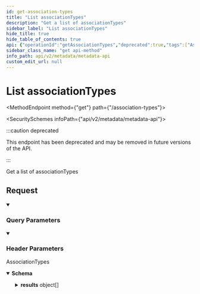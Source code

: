 ```yaml
---
id: get-association-types
title: "List associationTypes"
description: "Get a list of associationTypes"
sidebar_label: "List associationTypes"
hide_title: true
hide_table_of_contents: true
api: {"operationId":"getAssociationTypes","deprecated":true,"tags":["AssociationTypes"],"security":[{"x-api-key":[]}],"description":"Get a list of associationTypes","parameters":[{"name":"source_entity_id","in":"query","schema":{"type":"string"},"required":true},{"name":"target_entity_id","in":"query","schema":{"type":"string"},"required":true},{"name":"x-customer-id","in":"header","schema":{"type":"string","example":"my-customer-1"},"description":"The customer ID that uniquely identifies the customer in your application","required":true},{"name":"x-provider-name","in":"header","schema":{"type":"string","example":"salesforce"},"description":"The provider name","required":true}],"responses":{"200":{"description":"AssociationTypes","content":{"application/json":{"schema":{"type":"object","properties":{"results":{"type":"array","items":{"type":"object","properties":{"id":{"type":"string"},"source_entity_id":{"type":"string"},"target_entity_id":{"type":"string"},"display_name":{"type":"string"},"cardinality":{"type":"string","enum":["ONE_TO_MANY","UNKNOWN"],"title":"association_type_cardinality_or_unknown"}},"required":["id","source_entity_id","target_entity_id","display_name","cardinality"],"title":"association_type"}}}}}}}},"method":"get","path":"/association-types","servers":[{"url":"https://api.supaglue.io/metadata/v2","description":"Supaglue API"}],"securitySchemes":{"x-api-key":{"type":"apiKey","name":"x-api-key","in":"header","description":"API key to allow developers to access the API"}},"info":{"version":"0.13.1","title":"Metadata API","contact":{"name":"Supaglue","email":"docs@supaglue.com","url":"https://supaglue.com"},"description":"#### Introduction\n\nWelcome to the Metadata API documentation for CRM. You can use this API to operate on metadata across multiple third-party providers.\n\n[![Run in Postman](https://run.pstmn.io/button.svg)](https://www.postman.com/supaglue/workspace/supaglue-public/overview)\n\n#### Base API URL\n```\nhttps://api.supaglue.io/metadata/v2\n```\n"},"postman":{"name":"List associationTypes","description":{"content":"Get a list of associationTypes","type":"text/plain"},"url":{"path":["association-types"],"host":["{{baseUrl}}"],"query":[{"disabled":false,"description":{"content":"(Required) ","type":"text/plain"},"key":"source_entity_id","value":""},{"disabled":false,"description":{"content":"(Required) ","type":"text/plain"},"key":"target_entity_id","value":""}],"variable":[]},"header":[{"disabled":false,"description":{"content":"(Required) The customer ID that uniquely identifies the customer in your application","type":"text/plain"},"key":"x-customer-id","value":""},{"disabled":false,"description":{"content":"(Required) The provider name","type":"text/plain"},"key":"x-provider-name","value":""},{"key":"Accept","value":"application/json"}],"method":"GET","auth":{"type":"apikey","apikey":[{"type":"any","value":"x-api-key","key":"key"},{"type":"any","value":"<API Key>","key":"value"},{"type":"any","value":"header","key":"in"}]}}}
sidebar_class_name: "get api-method"
info_path: api/v2/metadata/metadata-api
custom_edit_url: null
---
```



<h1 className={"openapi__heading"}>List associationTypes</h1>

<MethodEndpoint method={"get"} path={"/association-types"}></MethodEndpoint>

<SecuritySchemes infoPath={"api/v2/metadata/metadata-api"}></SecuritySchemes>

:::caution deprecated

This endpoint has been deprecated and may be removed in future versions of the API.

:::

Get a list of associationTypes

## Request

<details style={{"marginBottom":"1rem"}} className={"openapi-markdown__details"} data-collapsed={false} open={true}><summary style={{}}><h3 className={"openapi-markdown__details-summary-header-params"}>Query Parameters</h3></summary><div><ul><ParamsItem className={"paramsItem"} param={{"name":"source_entity_id","in":"query","schema":{"type":"string"},"required":true}}></ParamsItem><ParamsItem className={"paramsItem"} param={{"name":"target_entity_id","in":"query","schema":{"type":"string"},"required":true}}></ParamsItem></ul></div></details><details style={{"marginBottom":"1rem"}} className={"openapi-markdown__details"} data-collapsed={false} open={true}><summary style={{}}><h3 className={"openapi-markdown__details-summary-header-params"}>Header Parameters</h3></summary><div><ul><ParamsItem className={"paramsItem"} param={{"name":"x-customer-id","in":"header","schema":{"type":"string","example":"my-customer-1"},"description":"The customer ID that uniquely identifies the customer in your application","required":true}}></ParamsItem><ParamsItem className={"paramsItem"} param={{"name":"x-provider-name","in":"header","schema":{"type":"string","example":"salesforce"},"description":"The provider name","required":true}}></ParamsItem></ul></div></details><div><div><ApiTabs><TabItem label={"200"} value={"200"}><div>

AssociationTypes

</div><div><MimeTabs className={"openapi-tabs__mime"} schemaType={"response"}><TabItem label={"application/json"} value={"application/json"}><SchemaTabs className={"openapi-tabs__schema"}><TabItem label={"Schema"} value={"Schema"}><details style={{}} className={"openapi-markdown__details response"} data-collapsed={false} open={true}><summary style={{}} className={"openapi-markdown__details-summary-response"}><strong>Schema</strong></summary><div style={{"textAlign":"left","marginLeft":"1rem"}}></div><ul style={{"marginLeft":"1rem"}}><SchemaItem collapsible={true} className={"schemaItem"}><details style={{}} className={"openapi-markdown__details"}><summary style={{}}><span className={"openapi-schema__container"}><strong className={"openapi-schema__property"}>results</strong><span className={"openapi-schema__name"}> object[]</span></span></summary><div style={{"marginLeft":"1rem"}}><li><div style={{"fontSize":"var(--ifm-code-font-size)","opacity":"0.6","marginLeft":"-.5rem","paddingBottom":".5rem"}}>Array [</div></li><SchemaItem collapsible={false} name={"id"} required={true} schemaName={"string"} qualifierMessage={undefined} schema={{"type":"string"}}></SchemaItem><SchemaItem collapsible={false} name={"source_entity_id"} required={true} schemaName={"string"} qualifierMessage={undefined} schema={{"type":"string"}}></SchemaItem><SchemaItem collapsible={false} name={"target_entity_id"} required={true} schemaName={"string"} qualifierMessage={undefined} schema={{"type":"string"}}></SchemaItem><SchemaItem collapsible={false} name={"display_name"} required={true} schemaName={"string"} qualifierMessage={undefined} schema={{"type":"string"}}></SchemaItem><SchemaItem collapsible={false} name={"cardinality"} required={true} schemaName={"association_type_cardinality_or_unknown"} qualifierMessage={"**Possible values:** [`ONE_TO_MANY`, `UNKNOWN`]"} schema={{"type":"string","enum":["ONE_TO_MANY","UNKNOWN"],"title":"association_type_cardinality_or_unknown"}}></SchemaItem><li><div style={{"fontSize":"var(--ifm-code-font-size)","opacity":"0.6","marginLeft":"-.5rem"}}>]</div></li></div></details></SchemaItem></ul></details></TabItem><TabItem label={"Example (from schema)"} value={"Example (from schema)"}><ResponseSamples responseExample={"{\n  \"results\": [\n    {\n      \"id\": \"string\",\n      \"source_entity_id\": \"string\",\n      \"target_entity_id\": \"string\",\n      \"display_name\": \"string\",\n      \"cardinality\": \"ONE_TO_MANY\"\n    }\n  ]\n}"} language={"json"}></ResponseSamples></TabItem></SchemaTabs></TabItem></MimeTabs></div></TabItem></ApiTabs></div></div>
      
